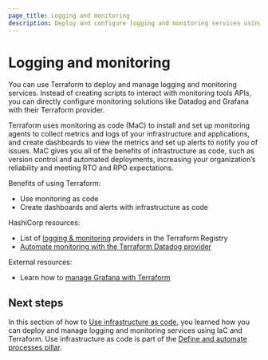 ```yaml
---
page_title: Logging and monitoring
description: Deploy and configure logging and monitoring services using infrastructure as code to improve reliability and meet RTO/RPO requirements.
---
```


# Logging and monitoring

You can use Terraform to deploy and manage logging and monitoring services. Instead of creating scripts to interact with monitoring tools APIs, you can directly configure monitoring solutions like Datadog and Grafana with their Terraform provider. 

Terraform uses monitoring as code (MaC) to install and set up monitoring agents to collect metrics and logs of your infrastructure and applications, and create dashboards to view the metrics and set up alerts to notify you of issues. MaC gives you all of the benefits of infrastructure as code, such as version control and automated deployments, increasing your organization’s reliability and meeting RTO and RPO expectations.

Benefits of using Terraform:
- Use monitoring as code 
- Create dashboards and alerts with infrastructure as code

HashiCorp resources:
- List of [logging & monitoring](https://registry.terraform.io/browse/providers?category=logging-monitoring) providers in the Terraform Registry
- [Automate monitoring with the Terraform Datadog provider](/terraform/tutorials/use-case/datadog-provider)

External resources:
- Learn how to [manage Grafana with Terraform](https://grafana.com/docs/grafana-cloud/developer-resources/infrastructure-as-code/terraform/)

## Next steps

In this section of how to [Use infrastructure as code](/well-architected-framework/define-and-automate-processes#use-infrastructure-as-code), you learned how you can deploy and manage logging and monitoring services using IaC and Terraform. Use infrastructure as code is part of the [Define and automate processes pillar](/well-architected-framework/define-and-automate-processes).